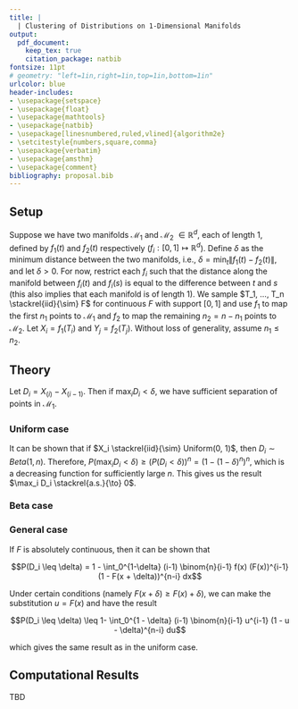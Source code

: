 ```yaml
---
title: |
  | Clustering of Distributions on 1-Dimensional Manifolds
output:
  pdf_document:
    keep_tex: true
    citation_package: natbib
fontsize: 11pt
# geometry: "left=1in,right=1in,top=1in,bottom=1in"
urlcolor: blue
header-includes:
- \usepackage{setspace}
- \usepackage{float}
- \usepackage{mathtools}
- \usepackage{natbib}
- \usepackage[linesnumbered,ruled,vlined]{algorithm2e} 
- \setcitestyle{numbers,square,comma}
- \usepackage{verbatim}
- \usepackage{amsthm}
- \usepackage{comment}
bibliography: proposal.bib
---
```


## Setup

Suppose we have two manifolds $\mathcal{M}_1$ and $\mathcal{M}_2$ $\in \mathbb{R}^d$, each of length 1, defined by $f_1(t)$ and $f_2(t)$ respectively ($f_i : [0, 1] \mapsto \mathbb{R}^d$). Define $\delta$ as the minimum distance between the two manifolds, i.e., $\delta = \min_t \|f_1(t) - f_2(t)\|$, and let $\delta > 0$. For now, restrict each $f_i$ such that the distance along the manifold between $f_i(t)$ and $f_i(s)$ is equal to the difference between $t$ and $s$ (this also implies that each manifold is of length 1). 
We sample $T_1, ..., T_n \stackrel{iid}{\sim} F$ for continuous $F$ with support $[0, 1]$ and use $f_1$ to map the first $n_1$ points to $\mathcal{M}_1$ and $f_2$ to map the remaining $n_2 = n - n_1$ points to $\mathcal{M}_2$. Let $X_i = f_1(T_i)$ and $Y_j = f_2(T_j)$.
Without loss of generality, assume $n_1 \leq n_2$.

## Theory

Let $D_i = X_{(i)} - X_{(i-1)}$. Then if $\max_i D_i < \delta$, we have sufficient separation of points in $\mathcal{M}_1$. 

### Uniform case

It can be shown that if $X_i \stackrel{iid}{\sim} Uniform(0, 1)$, then $D_i \sim Beta(1, n)$. Therefore, $P(\max_i D_i < \delta) \geq (P(D_i < \delta))^n = (1 - (1 - \delta)^n)^n$, which is a decreasing function for sufficiently large $n$. This gives us the result $\max_i D_i \stackrel{a.s.}{\to} 0$.

### Beta case

### General case

If $F$ is absolutely continuous, then it can be shown that 

$$P(D_i \leq \delta) = 1 - \int_0^{1-\delta} (i-1) \binom{n}{i-1} f(x) (F(x))^{i-1} (1 - F(x + \delta))^{n-i} dx$$

Under certain conditions (namely $F(x + \delta) \geq F(x) + \delta$), we can make the substitution $u = F(x)$ and have the result

$$P(D_i \leq \delta) \leq 1- \int_0^{1 - \delta} (i-1) \binom{n}{i-1} u^{i-1} (1 - u - \delta)^{n-i} du$$

which gives the same result as in the uniform case. 

## Computational Results

TBD